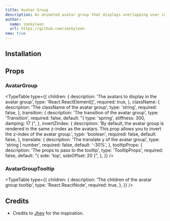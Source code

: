 ```yaml
---
title: Avatar Group
description: An animated avatar group that displays overlapping user images and smoothly shifts each avatar forward on hover to highlight it.
author:
  name: imskyleen
  url: https://github.com/imskyleen
new: true
---
```


<ComponentPreview name="avatar-group-demo" />

## Installation

<ComponentInstallation name="avatar-group" />

## Props

### AvatarGroup

<TypeTable
  type={{
    children: {
      description: 'The avatars to display in the avatar group',
      type: 'React.ReactElement[]',
      required: true,
    },
    className: {
      description: 'The className of the avatar group',
      type: 'string',
      required: false,
    },
    transition: {
      description: 'The transition of the avatar group',
      type: 'Transition',
      required: false,
      default: "{ type: 'spring', stiffness: 300, damping: 17 }",
    },
    invertZIndex: {
      description:
        'By default, the avatar group is rendered in the same z-index as the avatars. This prop allows you to invert the z-index of the avatar group.',
      type: 'boolean',
      required: false,
      default: false,
    },
    translate: {
      description: 'The translate y of the avatar group',
      type: 'string | number',
      required: false,
      default: '-30%',
    },
    tooltipProps: {
      description: 'The props to pass to the tooltip',
      type: 'TooltipProps',
      required: false,
      default: "{ side: 'top', sideOffset: 20 }",
    },
  }}
/>

### AvatarGroupTooltip

<TypeTable
  type={{
    children: {
      description: 'The children of the avatar group tooltip',
      type: 'React.ReactNode',
      required: true,
    },
  }}
/>

## Credits

- Credits to [Jhey](https://codepen.io/jh3y/pen/yyLmmMW) for the inspiration.
